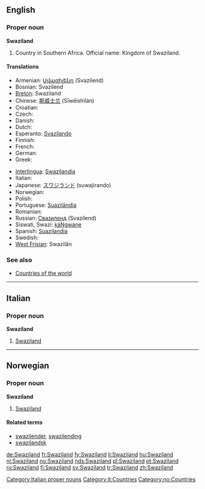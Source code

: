 ==English==

===Proper noun===
'''Swaziland'''

# Country in Southern Africa. Official name: Kingdom of Swaziland.

====Translations====
{{trans-top|Kingdom of Swaziland}}
* Armenian: [[Սվազիլենդ]] (Svazilend)
* Bosnian: Svazilend {{m}}
* [[Breton]]: Swaziland
* Chinese: [[斯威士兰]] (Sīwēishìlán)
* Croatian: {{t-|hr|Svazi|m}}
* Czech: {{t-|cs|Svazijsko|n}}
* Danish: {{t-|da|Swaziland}}
* Dutch: {{t+|nl|Swaziland}}
* Esperanto: [[Svazilando]]
* Finnish: {{t+|fi|Swazimaa}}
* French: {{t+|fr|Swaziland|m}}
* German: {{t+|de|Swasiland}}
* Greek: {{t-|el|Σουαζιλάνδη|f|tr=Souazilándi|sc=Grek}}
{{trans-mid}}
* [[Interlingua]]: [[Swazilandia]]
* Italian: {{t-|it|Swaziland|m}}
* Japanese: [[スワジランド]] (suwajirando)
* Norwegian: {{t+|no|Swaziland}}
* Polish: {{t+|pl|Suazi}}
* Portuguese: [[Suazilândia]]
* Romanian: {{t-|ro|Swaziland|n}}
* Russian: [[Свазиленд]] (Svazilend)
* Siswati, Swazi: [[káNgwane]]
* Spanish: [[Suazilandia]] {{f}}
* Swedish: {{t+|sv|Swaziland}}
* [[West Frisian]]: Swazilân
{{trans-bottom}}

===See also===
* [[Appendix:Countries of the world|Countries of the world]]

----

==Italian==
{{wikipedia|lang=it}}

===Proper noun===
'''Swaziland''' {{m}}

# [[#English|Swaziland]]

[[Category:Italian proper nouns]]
[[Category:it:Countries]]

----

==Norwegian==

===Proper noun===
'''Swaziland'''

# [[#English|Swaziland]]

====Related terms====
* [[swazilender]], [[swazilending]]
* [[swazilandsk]]

[[Category:no:Countries]]

[[de:Swaziland]]
[[fr:Swaziland]]
[[fy:Swaziland]]
[[li:Swaziland]]
[[hu:Swaziland]]
[[nl:Swaziland]]
[[no:Swaziland]]
[[nds:Swaziland]]
[[pl:Swaziland]]
[[pt:Swaziland]]
[[ru:Swaziland]]
[[fi:Swaziland]]
[[sv:Swaziland]]
[[tr:Swaziland]]
[[zh:Swaziland]]